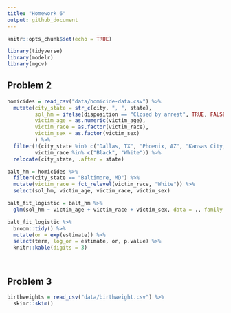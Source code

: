 ```yaml
---
title: "Homework 6"
output: github_document
---
```


```r
knitr::opts_chunk$set(echo = TRUE)

library(tidyverse)
library(modelr)
library(mgcv)
```

## Problem 2

```r
homicides = read_csv("data/homicide-data.csv") %>%
  mutate(city_state = str_c(city, ", ", state),
         sol_hm = ifelse(disposition == "Closed by arrest", TRUE, FALSE),
         victim_age = as.numeric(victim_age),
         victim_race = as.factor(victim_race),
         victim_sex = as.factor(victim_sex)
         ) %>%
  filter(!(city_state %in% c("Dallas, TX", "Phoenix, AZ", "Kansas City, MO", "Tulsa, AL")), 
         victim_race %in% c("Black", "White")) %>%
  relocate(city_state, .after = state)
```

```r
balt_hm = homicides %>%
  filter(city_state == "Baltimore, MD") %>%
  mutate(victim_race = fct_relevel(victim_race, "White")) %>%
  select(sol_hm, victim_age, victim_race, victim_sex)

balt_fit_logistic = balt_hm %>%
  glm(sol_hm ~ victim_age + victim_race + victim_sex, data = ., family = binomial())

balt_fit_logistic %>% 
  broom::tidy() %>% 
  mutate(or = exp(estimate)) %>%
  select(term, log_or = estimate, or, p.value) %>% 
  knitr::kable(digits = 3)
```

```r

```

```r

```

## Problem 3

```r
birthweights = read_csv("data/birthweight.csv") %>%
  skimr::skim()
```

```r

```

```r

```

```r

```

